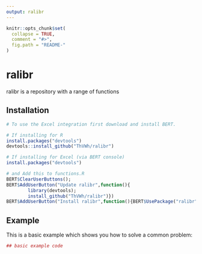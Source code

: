 ```yaml
---
output: ralibr
---
```


<!-- README.md is generated from README.Rmd. Please edit that file -->

```r
knitr::opts_chunk$set(
  collapse = TRUE,
  comment = "#>",
  fig.path = "README-"
)
```

# ralibr

ralibr is a repository with a range of functions

## Installation

```r
# To use the Excel integration first download and install BERT.

# If installing for R
install.packages("devtools")
devtools::install_github("ThVWh/ralibr")

# If installing for Excel (via BERT console)
install.packages("devtools")

# and Add this to functions.R
BERT$ClearUserButtons();
BERT$AddUserButton("Update ralibr",function(){
        library(devtools);
        install_github("ThVWh/ralibr")})
BERT$AddUserButton("Install ralibr",function(){BERT$UsePackage("ralibr","ralibr")})
```

## Example

This is a basic example which shows you how to solve a common problem:

```r
## basic example code
```
